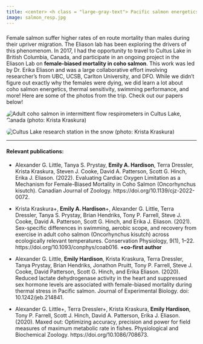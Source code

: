 ```yaml
---
title: <center> <h class = "large-gray-text"> Pacific salmon energetics </h> </center>
image: salmon_resp.jpg
---
```


```{=html}
<style>

#title-block-header {
  margin-block-end: 0rem;
  position: relative;
  margin-top: -1px;
  height: 75px;
}
.large-gray-text {
  letter-spacing: 3px;
  font-weight: 500;
  font-size: 36px; 
  color:  #e3ebef;
  //text-transform: uppercase;
}

</style>
```
<p>

</p>
###
Female salmon suffer higher rates of en route mortality than males during their upriver migration. The Eliason lab has been exploring the drivers of this phenomenom. In 2017, I had the opportunity to travel to Cultus Lake in British Columbia, Canada, and participate in an ongoing project in the Eliason Lab on **female-biased mortality in coho salmon**. This work was led by Dr. Erika Eliason and was a large collaborative effort involving researcher's from UBC, UCSB, Carlton University, and DFO. While we didn't figure out exactly why the females were dying, we did learn a lot about coho salmon energetics, thermal sensitivity, swimming performance, and more! Here are some of the photos from the trip. Check out our papers below!

::: {layout-ncol="2"}
::: image-container
<img src="salmon_resp.jpg" alt="Adult coho salmon in intermittent flow respirometers in Cultus Lake, Canada (photo: Krista Kraskura)" class="clickable-image" data-src="dsalmon_resp.jpg" style="border-radius: 30px;"/>
:::

::: image-container
<img src="cultus_snow.jpg" alt="Cultus Lake research station in the snow (photo: Krista Kraskura)" class="clickable-image" data-src="cultus_snow.jpg" style="border-radius: 30px;"/>
:::
:::

------------------------------------------------------------------------

#### Relevant publications:

-   Alexander G. Little, Tanya S. Prystay, **Emily A. Hardison**, Terra Dressler, Krista Kraskura, Steven J. Cooke, David A. Patterson, Scott G. Hinch, Erika J. Eliason. (2022). Evaluating Cardiac Oxygen Limitation as a Mechanism for Female-Biased Mortality in Coho Salmon (Oncorhynchus kisutch). Canadian Journal of Zoology. https://doi.org/10.1139/cjz-2022-0072.

-   Krista Kraskura+, **Emily A. Hardison**+, Alexander G. Little, Terra Dressler, Tanya S. Prystay, Brian Hendriks, Tony P. Farrell, Steve J. Cooke, David A. Patterson, Scott G. Hinch, and Erika J. Eliason. (2021). Sex-specific differences in swimming, aerobic scope, and recovery from exercise in adult coho salmon (Oncorhynchus kisutch) across ecologically relevant temperatures. Conservation Physiology, 9(1), 1--22. https://doi.org/10.1093/conphys/coab016. **+co-first author**

-   Alexander G. Little, **Emily Hardison**, Krista Kraskura, Terra Dressler, Tanya Prystay, Brian Hendriks, Jonathon Pruitt, Tony P. Farrell, Steve J. Cooke, David Patterson, Scott G. Hinch, and Erika Eliason. (2020). Reduced lactate dehydrogenase activity in the heart and suppressed sex hormone levels are associated with female-biased mortality during thermal stress in Pacific salmon. Journal of Experimental Biology. doi: 10.1242/jeb.214841.

-   Alexander G. Little+, Terra Dressler+, Krista Kraskura, **Emily Hardison**, Tony P. Farrell, Scott J. Hinch, David A. Patterson, Erika J. Eliason. (2020). Maxed out: Optimizing accuracy, precision and power for field measures of maximum metabolic rate in fishes. Physiological and Biochemical Zoology. https://doi.org/10.1086/708673.
